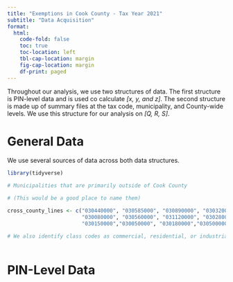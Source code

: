 ```yaml
---
title: "Exemptions in Cook County - Tax Year 2021"
subtitle: "Data Acquisition"
format: 
  html:
    code-fold: false
    toc: true
    toc-location: left
    tbl-cap-location: margin
    fig-cap-location: margin
    df-print: paged
---
```


Throughout our analysis, we use two structures of data. The first structure is PIN-level data and is used co calculate *[x, y, and z]*. The second structure is made up of summary files at the tax code, municipality, and County-wide levels. We use this structure for our analysis on *[Q, R, S]*.

# General Data

We use several sources of data across both data structures.

```r

library(tidyverse)

# Municipalities that are primarily outside of Cook County

# (This would be a good place to name them)

cross_county_lines <- c("030440000", "030585000", "030890000", "030320000", "031280000",
                        "030080000", "030560000", "031120000", "030280000", "030340000",
                        "030150000","030050000", "030180000","030500000", "031210000")

# We also identify class codes as commercial, residential, or industrial



```

# PIN-Level Data